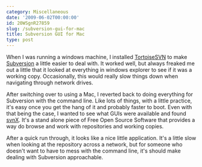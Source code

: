 ```yaml
---
category: Miscellaneous
date: '2009-06-02T00:00:00'
id: 20WSgnR27859
slug: /subversion-gui-for-mac
title: Subversion GUI for Mac
type: post
---
```


When I was running a windows machine, I installed
[TortoiseSVN](http://tortoisesvn.tigris.org/) to make
[Subversion](http://subversion.tigris.org/) a little easier to deal
with. It worked well, but always freaked me out a little that it
looked at everything in windows explorer to see if it was a working
copy. Occasionally, this would really slow things down when
navigating through network drives.

After switching over to using a Mac, I reverted back to doing
everything for Subversion with the command line. Like lots of
things, with a little practice, it's easy once you get the hang of
it and probably faster to boot. Even with that being the case, I
wanted to see what GUIs were available and found
[svnX](http://www.apple.com/downloads/macosx/development_tools/svnx.html).
It's a stand alone piece of Free Open Source Software that provides
a way do browse and work with repositories and working copies.

After a quick run through, it looks like a nice little application.
It's a little slow when looking at the repository across a network,
but for someone who doesn't want to have to mess with the command
line, it's should make dealing with Subversion approachable.
